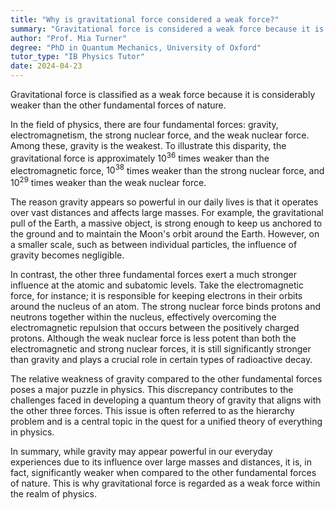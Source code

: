 ```yaml
---
title: "Why is gravitational force considered a weak force?"
summary: "Gravitational force is considered a weak force because it is significantly weaker than the other fundamental forces of nature."
author: "Prof. Mia Turner"
degree: "PhD in Quantum Mechanics, University of Oxford"
tutor_type: "IB Physics Tutor"
date: 2024-04-23
---
```


Gravitational force is classified as a weak force because it is considerably weaker than the other fundamental forces of nature.

In the field of physics, there are four fundamental forces: gravity, electromagnetism, the strong nuclear force, and the weak nuclear force. Among these, gravity is the weakest. To illustrate this disparity, the gravitational force is approximately $10^{36}$ times weaker than the electromagnetic force, $10^{38}$ times weaker than the strong nuclear force, and $10^{29}$ times weaker than the weak nuclear force.

The reason gravity appears so powerful in our daily lives is that it operates over vast distances and affects large masses. For example, the gravitational pull of the Earth, a massive object, is strong enough to keep us anchored to the ground and to maintain the Moon's orbit around the Earth. However, on a smaller scale, such as between individual particles, the influence of gravity becomes negligible.

In contrast, the other three fundamental forces exert a much stronger influence at the atomic and subatomic levels. Take the electromagnetic force, for instance; it is responsible for keeping electrons in their orbits around the nucleus of an atom. The strong nuclear force binds protons and neutrons together within the nucleus, effectively overcoming the electromagnetic repulsion that occurs between the positively charged protons. Although the weak nuclear force is less potent than both the electromagnetic and strong nuclear forces, it is still significantly stronger than gravity and plays a crucial role in certain types of radioactive decay.

The relative weakness of gravity compared to the other fundamental forces poses a major puzzle in physics. This discrepancy contributes to the challenges faced in developing a quantum theory of gravity that aligns with the other three forces. This issue is often referred to as the hierarchy problem and is a central topic in the quest for a unified theory of everything in physics.

In summary, while gravity may appear powerful in our everyday experiences due to its influence over large masses and distances, it is, in fact, significantly weaker when compared to the other fundamental forces of nature. This is why gravitational force is regarded as a weak force within the realm of physics.
    
